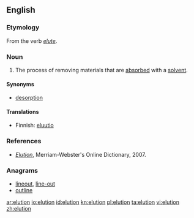 ==English==

===Etymology===

From the verb ''[[elute]]''.

===Noun===
{{en-noun|-}}

# {{context|analytical chemistry}} The process of removing materials that are [[absorbed]] with a [[solvent]].

====Synonyms====
* [[desorption]]

====Translations====
{{trans-top|process of separating solvent and dissolved material}}
* Finnish: [[eluutio]]
{{trans-mid}}
{{trans-bottom}}

===References===

* ''[http://www.m-w.com/cgi-bin/dictionary?book=Dictionary&va=elution Elution]'', Merriam-Webster's Online Dictionary, 2007.

===Anagrams===
* [[lineout#English|lineout]], [[line-out#English|line-out]]
* [[outline#English|outline]]

[[ar:elution]]
[[io:elution]]
[[id:elution]]
[[kn:elution]]
[[pl:elution]]
[[ta:elution]]
[[vi:elution]]
[[zh:elution]]